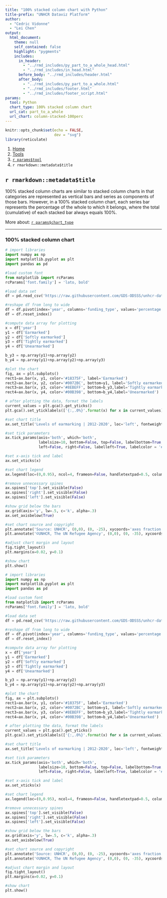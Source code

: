 ```yaml
---
title: "100% stacked column chart with Python"
title-prefix: "UNHCR Dataviz Platform"
author:
  - "Cedric Vidonne"
  - "Lei Chen"
output:
  html_document:
    theme: null
    self_contained: false
    highlight: "pygments"
    includes:
      in_header:
        - "../rmd_includes/py_part_to_a_whole_head.html"
        - "../rmd_includes/in_head.html"
      before_body: "../rmd_includes/header.html"
      after_body:
        - "../rmd_includes/py_part_to_a_whole.html"
        - "../rmd_includes/footer.html"
        - "../rmd_includes/footer_script.html"
params:
  tool: Python
  chart_type: 100% stacked column chart
  url_cat: part_to_a_whole
  url_chart: column-stacked-100perc
---
```


```r
knitr::opts_chunk$set(echo = FALSE,
                      dev = "svg")
library(reticulate)
```

<main id="tools" class="container py-5">

<!-- Breadcrumb is filled automatically with the text from Title and Tool parameter in YAML --> 
<nav aria-label="breadcrumb">
    <ol class="breadcrumb">
        <li class="breadcrumb-item"><a href="../../">Home</a></li>
        <li class="breadcrumb-item"><a href="../">Tools</a></li>
        <li class="breadcrumb-item"><a href="../`r tolower(params$tool)`/">`r params$tool`</a></li>
        <li class="breadcrumb-item active" aria-current="page">`r rmarkdown::metadata$title`</li>
    </ol>
</nav>

<!-- Intro header --> 
<div class="my-5 text-center">

## `r rmarkdown::metadata$title`

<div class="row justify-content-center">
<div class="col-lg-8">

<!-- Only text to change below, the rest comes from the YAML --> 
100% stacked column charts are similar to stacked column charts in that categories are represented as vertical bars and series as components of those bars. However, in a 100% stacked column chart, each series bar represents the percentage of the whole to which it belongs, where the total (cumulative) of each stacked bar always equals 100%.

More about: <a href="../../chart_gallery/`r params$url_cat`.html#`r params$url_chart`">`r params$chart_type`</a>

</div>
</div>
</div>


----

<!-- Beginning of section, should be preceded by hr (----) --> 
<section class="my-5">

### 100% stacked column chart

<div class="row">

<!-- First column for large screen --> 
<div class="col-lg-6">

```python
# import libraries
import numpy as np
import matplotlib.pyplot as plt
import pandas as pd

#load custom font
from matplotlib import rcParams
rcParams['font.family'] = 'lato, bold'

#load data set
df = pd.read_csv('https://raw.githubusercontent.com/GDS-ODSSS/unhcr-dataviz-platform/master/data/part_to_a_whole/column_stacked_100perc.csv')

#reshape df from long to wide
df = df.pivot(index='year', columns='funding_type', values='percentage')
df = df.reset_index()

#compute data array for plotting
x = df['year']
y1 = df['Earmarked']
y2 = df['Softly earmarked']
y3 = df['Tightly earmarked']
y4 = df['Unearmarked']

b_y3 = np.array(y1)+np.array(y2)
b_y4 = np.array(y1)+np.array(y2)+np.array(y3)

#plot the chart
fig, ax = plt.subplots()
rect1=ax.bar(x, y1, color='#18375F', label='Earmarked')
rect2=ax.bar(x, y2, color='#0072BC', bottom=y1, label='Softly earmarked')
rect3=ax.bar(x, y3, color='#8EBEFF', bottom=b_y3,label='Tightly earmarked')
rect4=ax.bar(x, y4, color='#00B398', bottom=b_y4,label='Unearmarked')

# after plotting the data, format the labels
current_values = plt.gca().get_yticks()
plt.gca().set_yticklabels(['{:,.0%}'.format(x) for x in current_values])

#set chart title
ax.set_title('Levels of earmarking | 2012-2020', loc='left', fontweight='bold', pad=20, fontsize=14)

#set tick parameters 
ax.tick_params(axis='both', which='both', 
               labelsize=10, bottom=False, top=False, labelbottom=True, 
               left=False, right=False, labelleft=True, labelcolor = '#333333')

#set x-axis tick and label
ax.set_xticks(x)

#set chart legend
ax.legend(loc=(0,0.95), ncol=4, frameon=False, handletextpad=0.5, columnspacing=1.5, fontsize=10, labelcolor='#333333')

#remove unnecessary spines 
ax.spines['top'].set_visible(False)
ax.spines['right'].set_visible(False)
ax.spines['left'].set_visible(False)

#show grid below the bars
ax.grid(axis='y', lw=.5, c='k', alpha=.3)
ax.set_axisbelow(True)

#set chart source and copyright
plt.annotate('Source: UNHCR', (0,0), (0, -25), xycoords='axes fraction', textcoords='offset points', va='top', color = '#666666', fontsize=9)
plt.annotate('©UNHCR, The UN Refugee Agency', (0,0), (0, -35), xycoords='axes fraction', textcoords='offset points', va='top', color = '#666666', fontsize=9)

#adjust chart margin and layout
fig.tight_layout()
plt.margins(x=0.02, y=0.1)

#show chart
plt.show()
```

</div>
<!-- End First column --->

<!-- Second column for large screen --> 
<div class="col-lg-6">



```python
# import libraries
import numpy as np
import matplotlib.pyplot as plt
import pandas as pd

#load custom font
from matplotlib import rcParams
rcParams['font.family'] = 'lato, bold'

#load data set
df = pd.read_csv('https://raw.githubusercontent.com/GDS-ODSSS/unhcr-dataviz-platform/master/data/part_to_a_whole/column_stacked_100perc.csv')

#reshape df from long to wide
df = df.pivot(index='year', columns='funding_type', values='percentage')
df = df.reset_index()

#compute data array for plotting
x = df['year']
y1 = df['Earmarked']
y2 = df['Softly earmarked']
y3 = df['Tightly earmarked']
y4 = df['Unearmarked']

b_y3 = np.array(y1)+np.array(y2)
b_y4 = np.array(y1)+np.array(y2)+np.array(y3)

#plot the chart
fig, ax = plt.subplots()
rect1=ax.bar(x, y1, color='#18375F', label='Earmarked')
rect2=ax.bar(x, y2, color='#0072BC', bottom=y1, label='Softly earmarked')
rect3=ax.bar(x, y3, color='#8EBEFF', bottom=b_y3,label='Tightly earmarked')
rect4=ax.bar(x, y4, color='#00B398', bottom=b_y4,label='Unearmarked')

# after plotting the data, format the labels
current_values = plt.gca().get_yticks()
plt.gca().set_yticklabels(['{:,.0%}'.format(x) for x in current_values])

#set chart title
ax.set_title('Levels of earmarking | 2012-2020', loc='left', fontweight='bold', pad=20, fontsize=14)

#set tick parameters 
ax.tick_params(axis='both', which='both', 
               labelsize=10, bottom=False, top=False, labelbottom=True, 
               left=False, right=False, labelleft=True, labelcolor = '#333333')

#set x-axis tick and label
ax.set_xticks(x)

#set chart legend
ax.legend(loc=(0,0.95), ncol=4, frameon=False, handletextpad=0.5, columnspacing=1.5, fontsize=10, labelcolor='#333333')

#remove unnecessary spines 
ax.spines['top'].set_visible(False)
ax.spines['right'].set_visible(False)
ax.spines['left'].set_visible(False)

#show grid below the bars
ax.grid(axis='y', lw=.5, c='k', alpha=.3)
ax.set_axisbelow(True)

#set chart source and copyright
plt.annotate('Source: UNHCR', (0,0), (0, -25), xycoords='axes fraction', textcoords='offset points', va='top', color = '#666666', fontsize=9)
plt.annotate('©UNHCR, The UN Refugee Agency', (0,0), (0, -35), xycoords='axes fraction', textcoords='offset points', va='top', color = '#666666', fontsize=9)

#adjust chart margin and layout
fig.tight_layout()
plt.margins(x=0.02, y=0.1)

#show chart
plt.show()
```


</div>
<!-- End Second column --->

</div>
</section>
<!-- End of section --->


</div>
<!-- End Second column --->

</div>
</section>
<!-- End of section --->


</main>
